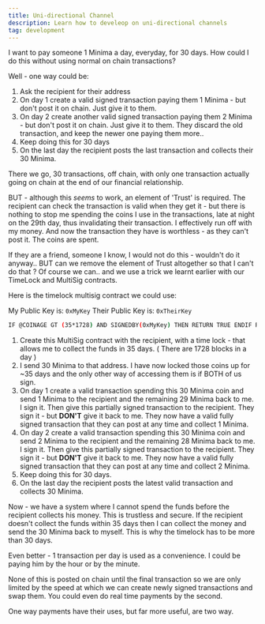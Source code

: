 ```yaml
---
title: Uni-directional Channel
description: Learn how to develeop on uni-directional channels
tag: development
---
```


I want to pay someone 1 Minima a day, everyday, for 30 days. How could I do this without using normal on chain transactions?

Well - one way could be:

1. Ask the recipient for their address
2. On day 1 create a valid signed transaction paying them 1 Minima - but don't post it on chain. Just give it to them.
3. On day 2 create another valid signed transaction paying them 2 Minima - but don't post it on chain. Just give it to them. They discard the old transaction, and keep the newer one paying them more..
4. Keep doing this for 30 days
5. On the last day the recipient posts the last transaction and collects their 30 Minima.

There we go, 30 transactions, off chain, with only one transaction actually going on chain at the end of our financial relationship.

BUT - although this _seems_ to work, an element of 'Trust' is required. The recipient can check the transaction is valid when they get it - but there is nothing to stop me spending the coins I use in the transactions, late at night on the 29th day, thus invalidating their transaction. I effectively run off with my money. And now the transaction they have is worthless - as they can't post it. The coins are spent.

If they are a friend, someone I know, I would not do this - wouldn't do it anyway.. BUT can we remove the element of Trust altogether so that I can't do that ? Of course we can.. and we use a trick we learnt earlier with our TimeLock and MultiSig contracts.

Here is the timelock multisig contract we could use:

My Public Key is: `0xMyKey`
Their Public Key is: `0xTheirKey`

```bash
IF @COINAGE GT (35*1728) AND SIGNEDBY(0xMyKey) THEN RETURN TRUE ENDIF RETURN MULTISIG(2 0xMyKey 0xTheirKey)
```

1. Create this MultiSig contract with the recipient, with a time lock - that allows me to collect the funds in 35 days. ( There are 1728 blocks in a day )
2. I send 30 Minima to that address. I have now locked those coins up for ~35 days and the only other way of accessing them is if BOTH of us sign.
3. On day 1 create a valid transaction spending this 30 Minima coin and send 1 Minima to the recipient and the remaining 29 Minima back to me. I sign it. Then give this partially signed transaction to the recipient. They sign it - but **DON'T** give it back to me. They now have a valid fully signed transaction that they can post at any time and collect 1 Minima.
4. On day 2 create a valid transaction spending this 30 Minima coin and send 2 Minima to the recipient and the remaining 28 Minima back to me. I sign it. Then give this partially signed transaction to the recipient. They sign it - but **DON'T** give it back to me. They now have a valid fully signed transaction that they can post at any time and collect 2 Minima.
5. Keep doing this for 30 days.
6. On the last day the recipient posts the latest valid transaction and collects 30 Minima.

Now - we have a system where I cannot spend the funds before the recipient collects his money. This is trustless and secure. If the recipient doesn't collect the funds within 35 days then I can collect the money and send the 30 Minima back to myself. This is why the timelock has to be more than 30 days.

Even better - 1 transaction per day is used as a convenience. I could be paying him by the hour or by the minute.

None of this is posted on chain until the final transaction so we are only limited by the speed at which we can create newly signed transactions and swap them. You could even do real time payments by the second.

One way payments have their uses, but far more useful, are two way.
